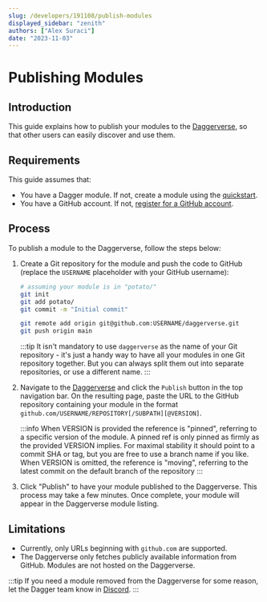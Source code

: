 ```yaml
---
slug: /developers/191108/publish-modules
displayed_sidebar: "zenith"
authors: ["Alex Suraci"]
date: "2023-11-03"
---
```



# Publishing Modules

<PartialExperimentalDocs />

## Introduction

This guide explains how to publish your modules to the [Daggerverse](https://daggerverse.dev), so that other users can easily discover and use them.

## Requirements

This guide assumes that:

- You have a Dagger module. If not, create a module using the [quickstart](#).
- You have a GitHub account. If not, [register for a GitHub account](https://github.com/signup).

## Process

To publish a module to the Daggerverse, follow the steps below:

1. Create a Git repository for the module and push the code to GitHub (replace the `USERNAME` placeholder with your GitHub username):

    ```sh
    # assuming your module is in "potato/"
    git init
    git add potato/
    git commit -m "Initial commit"

    git remote add origin git@github.com:USERNAME/daggerverse.git
    git push origin main
    ```

    :::tip
    It isn't mandatory to use `daggerverse` as the name of your Git repository - it's just a handy way to have all your modules in one Git repository together. But you can always split them out into separate repositories, or use a different name.
    :::

1. Navigate to the [Daggerverse](https://daggerverse.dev) and click the `Publish` button in the top navigation bar. On the resulting page, paste the URL to the GitHub repository containing your module in the format `github.com/USERNAME/REPOSITORY[/SUBPATH][@VERSION]`.

    :::info
    When VERSION is provided the reference is "pinned", referring to a specific version of the module. A pinned ref is only pinned as firmly as the provided VERSION implies. For maximal stability it should point to a commit SHA or tag, but you are free to use a branch name if you like. When VERSION is omitted, the reference is "moving", referring to the latest commit on the default branch of the repository
    :::

1. Click "Publish" to have your module published to the Daggerverse. This process may take a few minutes. Once complete, your module will appear in the Daggerverse module listing.

## Limitations

- Currently, only URLs beginning with `github.com` are supported.
- The Daggerverse only fetches publicly available information from GitHub. Modules are not hosted on the Daggerverse.

:::tip
 If you need a module removed from the Daggerverse for some reason, let the Dagger team know in [Discord](https://discord.gg/dagger-io).
:::
